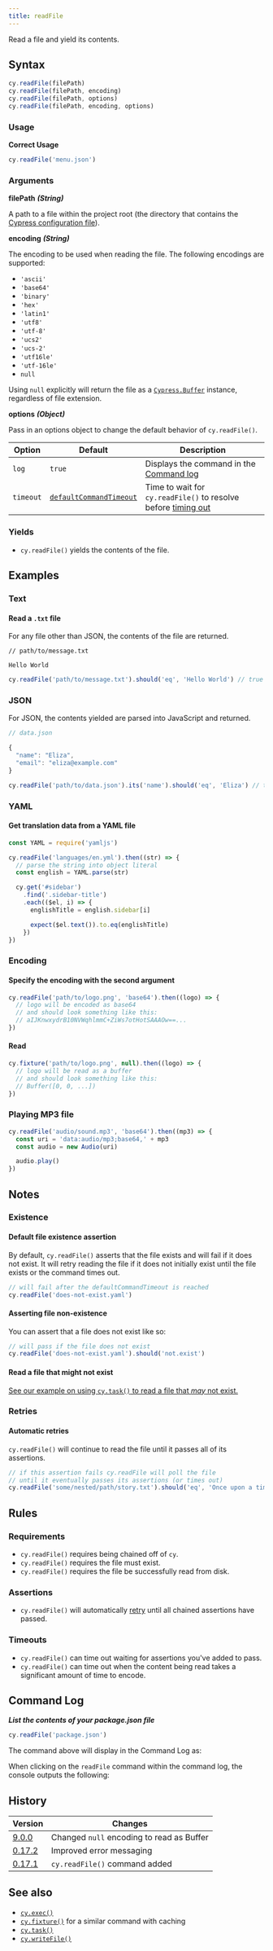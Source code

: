 ```yaml
---
title: readFile
---
```


Read a file and yield its contents.

## Syntax

```javascript
cy.readFile(filePath)
cy.readFile(filePath, encoding)
cy.readFile(filePath, options)
cy.readFile(filePath, encoding, options)
```

### Usage

**<Icon name="check-circle" color="green" /> Correct Usage**

```javascript
cy.readFile('menu.json')
```

### Arguments

**<Icon name="angle-right" /> filePath** **_(String)_**

A path to a file within the project root (the directory that contains the
[Cypress configuration file](/guides/references/configuration)).

**<Icon name="angle-right" /> encoding** **_(String)_**

The encoding to be used when reading the file. The following encodings are
supported:

- `'ascii'`
- `'base64'`
- `'binary'`
- `'hex'`
- `'latin1'`
- `'utf8'`
- `'utf-8'`
- `'ucs2'`
- `'ucs-2'`
- `'utf16le'`
- `'utf-16le'`
- `null`

Using `null` explicitly will return the file as a
[`Cypress.Buffer`](/api/utilities/buffer) instance, regardless of file
extension.

**<Icon name="angle-right" /> options** **_(Object)_**

Pass in an options object to change the default behavior of `cy.readFile()`.

| Option    | Default                                                              | Description                                                                              |
| --------- | -------------------------------------------------------------------- | ---------------------------------------------------------------------------------------- |
| `log`     | `true`                                                               | Displays the command in the [Command log](/guides/core-concepts/cypress-app#Command-Log) |
| `timeout` | [`defaultCommandTimeout`](/guides/references/configuration#Timeouts) | Time to wait for `cy.readFile()` to resolve before [timing out](#Timeouts)               |

### Yields [<Icon name="question-circle"/>](/guides/core-concepts/introduction-to-cypress#Subject-Management)

- `cy.readFile()` yields the contents of the file.

## Examples

### Text

#### Read a `.txt` file

For any file other than JSON, the contents of the file are returned.

```text
// path/to/message.txt

Hello World
```

```javascript
cy.readFile('path/to/message.txt').should('eq', 'Hello World') // true
```

### JSON

For JSON, the contents yielded are parsed into JavaScript and returned.

```javascript
// data.json

{
  "name": "Eliza",
  "email": "eliza@example.com"
}
```

```javascript
cy.readFile('path/to/data.json').its('name').should('eq', 'Eliza') // true
```

### YAML

#### Get translation data from a YAML file

```javascript
const YAML = require('yamljs')

cy.readFile('languages/en.yml').then((str) => {
  // parse the string into object literal
  const english = YAML.parse(str)

  cy.get('#sidebar')
    .find('.sidebar-title')
    .each(($el, i) => {
      englishTitle = english.sidebar[i]

      expect($el.text()).to.eq(englishTitle)
    })
})
```

### Encoding

#### Specify the encoding with the second argument

```javascript
cy.readFile('path/to/logo.png', 'base64').then((logo) => {
  // logo will be encoded as base64
  // and should look something like this:
  // aIJKnwxydrB10NVWqhlmmC+ZiWs7otHotSAAAOw==...
})
```

#### Read

```javascript
cy.fixture('path/to/logo.png', null).then((logo) => {
  // logo will be read as a buffer
  // and should look something like this:
  // Buffer([0, 0, ...])
})
```

### Playing MP3 file

```javascript
cy.readFile('audio/sound.mp3', 'base64').then((mp3) => {
  const uri = 'data:audio/mp3;base64,' + mp3
  const audio = new Audio(uri)

  audio.play()
})
```

## Notes

### Existence

#### Default file existence assertion

By default, `cy.readFile()` asserts that the file exists and will fail if it
does not exist. It will retry reading the file if it does not initially exist
until the file exists or the command times out.

```javascript
// will fail after the defaultCommandTimeout is reached
cy.readFile('does-not-exist.yaml')
```

#### Asserting file non-existence

You can assert that a file does not exist like so:

```javascript
// will pass if the file does not exist
cy.readFile('does-not-exist.yaml').should('not.exist')
```

#### Read a file that might not exist

[See our example on using `cy.task()` to read a file that _may_ not exist.](/api/commands/task#Read-a-file-that-might-not-exist)

### Retries

#### Automatic retries

`cy.readFile()` will continue to read the file until it passes all of its
assertions.

```javascript
// if this assertion fails cy.readFile will poll the file
// until it eventually passes its assertions (or times out)
cy.readFile('some/nested/path/story.txt').should('eq', 'Once upon a time...')
```

## Rules

### Requirements [<Icon name="question-circle"/>](/guides/core-concepts/introduction-to-cypress#Chains-of-Commands)

- `cy.readFile()` requires being chained off of `cy`.
- `cy.readFile()` requires the file must exist.
- `cy.readFile()` requires the file be successfully read from disk.

### Assertions [<Icon name="question-circle"/>](/guides/core-concepts/introduction-to-cypress#Assertions)

- `cy.readFile()` will automatically
  [retry](/guides/core-concepts/retry-ability) until all chained assertions have
  passed.

### Timeouts [<Icon name="question-circle"/>](/guides/core-concepts/introduction-to-cypress#Timeouts)

- `cy.readFile()` can time out waiting for assertions you've added to pass.
- `cy.readFile()` can time out when the content being read takes a significant
  amount of time to encode.

## Command Log

**_List the contents of your package.json file_**

```javascript
cy.readFile('package.json')
```

The command above will display in the Command Log as:

<!-- Code to reproduce screenshot:
  in spec file:
  use cy.readFile('package.json') as shown in the example above
-->

<DocsImage src="/img/api/readfile/readfile-can-get-content-of-system-files-in-tests.png" alt="Command Log readFile" />

When clicking on the `readFile` command within the command log, the console
outputs the following:

<DocsImage src="/img/api/readfile/console-log-shows-content-from-file-formatted-as-javascript.png" alt="Console Log readFile" />

## History

| Version                                       | Changes                                   |
| --------------------------------------------- | ----------------------------------------- |
| [9.0.0](/guides/references/changelog#9-0-0)   | Changed `null` encoding to read as Buffer |
| [0.17.2](/guides/references/changelog#0-17-2) | Improved error messaging                  |
| [0.17.1](/guides/references/changelog#0-17-1) | `cy.readFile()` command added             |

## See also

- [`cy.exec()`](/api/commands/exec)
- [`cy.fixture()`](/api/commands/fixture) for a similar command with caching
- [`cy.task()`](/api/commands/task)
- [`cy.writeFile()`](/api/commands/writefile)
